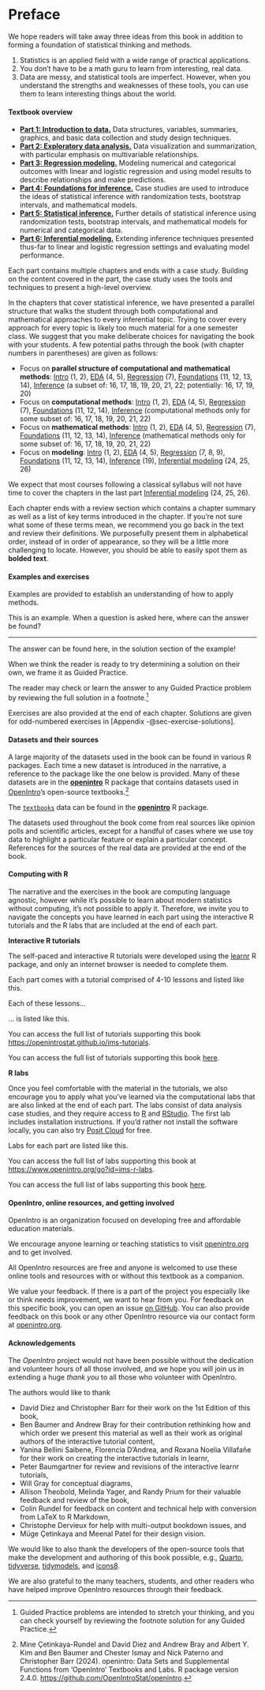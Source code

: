 # Preface {.unnumbered}

We hope readers will take away three ideas from this book in addition to forming a foundation of statistical thinking and methods.

1.  Statistics is an applied field with a wide range of practical applications.
2.  You don't have to be a math guru to learn from interesting, real data.
3.  Data are messy, and statistical tools are imperfect. However, when you understand the strengths and weaknesses of these tools, you can use them to learn interesting things about the world.

#### Textbook overview {.unnumbered}

-   [**Part 1: Introduction to data.**](https://openintro-ims2.netlify.app/introduction-to-data) Data structures, variables, summaries, graphics, and basic data collection and study design techniques.
-   [**Part 2: Exploratory data analysis.**](https://openintro-ims2.netlify.app/exploratory-data-analysis) Data visualization and summarization, with particular emphasis on multivariable relationships.
-   [**Part 3: Regression modeling.**](https://openintro-ims2.netlify.app/regression-modeling) Modeling numerical and categorical outcomes with linear and logistic regression and using model results to describe relationships and make predictions.
-   [**Part 4: Foundations for inference.**](https://openintro-ims2.netlify.app/foundations-of-inference) Case studies are used to introduce the ideas of statistical inference with randomization tests, bootstrap intervals, and mathematical models.
-   [**Part 5: Statistical inference.**](https://openintro-ims2.netlify.app/statistical-inference) Further details of statistical inference using randomization tests, bootstrap intervals, and mathematical models for numerical and categorical data.
-   [**Part 6: Inferential modeling.**](https://openintro-ims2.netlify.app/inferential-modeling) Extending inference techniques presented thus-far to linear and logistic regression settings and evaluating model performance.

Each part contains multiple chapters and ends with a case study.
Building on the content covered in the part, the case study uses the tools and techniques to present a high-level overview.

In the chapters that cover statistical inference, we have presented a parallel structure that walks the student through both computational and mathematical approaches to every inferential topic.
Trying to cover every approach for every topic is likely too much material for a one semester class.
We suggest that you make deliberate choices for navigating the book with your students.
A few potential paths through the book (with chapter numbers in parentheses) are given as follows:

* Focus on **parallel structure of computational and mathematical methods**: [Intro](https://openintro-ims2.netlify.app/introduction-to-data) (1, 2), [EDA](https://openintro-ims2.netlify.app/exploratory-data-analysis) (4, 5), [Regression](https://openintro-ims2.netlify.app/regression-modeling) (7), [Foundations](https://openintro-ims2.netlify.app/foundations-of-inference) (11, 12, 13, 14), [Inference](https://openintro-ims2.netlify.app/statistical-inference) (a subset of: 16, 17, 18, 19, 20, 21, 22; potentially: 16, 17, 19, 20)
* Focus on **computational methods**: [Intro](https://openintro-ims2.netlify.app/introduction-to-data) (1, 2), [EDA](https://openintro-ims2.netlify.app/exploratory-data-analysis) (4, 5), [Regression](https://openintro-ims2.netlify.app/regression-modeling) (7), [Foundations](https://openintro-ims2.netlify.app/foundations-of-inference) (11, 12, 14), [Inference](https://openintro-ims2.netlify.app/statistical-inference) (computational methods only for some subset of: 16, 17, 18, 19, 20, 21, 22)
* Focus on **mathematical methods**: [Intro](https://openintro-ims2.netlify.app/introduction-to-data) (1, 2), [EDA](https://openintro-ims2.netlify.app/exploratory-data-analysis) (4, 5), [Regression](https://openintro-ims2.netlify.app/regression-modeling) (7), [Foundations](https://openintro-ims2.netlify.app/foundations-of-inference) (11, 12, 13, 14), [Inference](https://openintro-ims2.netlify.app/statistical-inference) (mathematical methods only for some subset of: 16, 17, 18, 19, 20, 21, 22)
* Focus on **modeling**:  [Intro](https://openintro-ims2.netlify.app/introduction-to-data) (1, 2), [EDA](https://openintro-ims2.netlify.app/exploratory-data-analysis) (4, 5), [Regression](https://openintro-ims2.netlify.app/regression-modeling) (7, 8, 9), [Foundations](https://openintro-ims2.netlify.app/foundations-of-inference) (11, 12, 13, 14), [Inference](https://openintro-ims2.netlify.app/statistical-inference) (19), [Inferential modeling](https://openintro-ims2.netlify.app/inferential-modeling) (24, 25, 26)

We expect that most courses following a classical syllabus will not have time to cover the chapters in the last part [Inferential modeling](https://openintro-ims2.netlify.app/inferential-modeling) (24, 25, 26).

Each chapter ends with a review section which contains a chapter summary as well as a list of key terms introduced in the chapter.
If you're not sure what some of these terms mean, we recommend you go back in the text and review their definitions.
We purposefully present them in alphabetical order, instead of in order of appearance, so they will be a little more challenging to locate.
However, you should be able to easily spot them as **bolded text**.

#### Examples and exercises {.unnumbered}

Examples are provided to establish an understanding of how to apply methods.

::: {.workedexample data-latex=""}
This is an example.
When a question is asked here, where can the answer be found?

------------------------------------------------------------------------

The answer can be found here, in the solution section of the example!
:::

When we think the reader is ready to try determining a solution on their own, we frame it as Guided Practice.

::: {.guidedpractice data-latex=""}
The reader may check or learn the answer to any Guided Practice problem by reviewing the full solution in a footnote.[^preface-1]
:::

[^preface-1]: Guided Practice problems are intended to stretch your thinking, and you can check yourself by reviewing the footnote solution for any Guided Practice.

Exercises are also provided at the end of each chapter.
Solutions are given for odd-numbered exercises in [Appendix -@sec-exercise-solutions].

#### Datasets and their sources {.unnumbered}

A large majority of the datasets used in the book can be found in various R packages.
Each time a new dataset is introduced in the narrative, a reference to the package like the one below is provided.
Many of these datasets are in the [**openintro**](http://openintrostat.github.io/openintro) R package that contains datasets used in [OpenIntro](https://www.openintro.org/)'s open-source textbooks.[^preface-2]

[^preface-2]: Mine Çetinkaya-Rundel and David Diez and Andrew Bray and Albert Y. Kim and Ben Baumer and Chester Ismay and Nick Paterno and Christopher Barr (2024).
    openintro: Data Sets and Supplemental Functions from 'OpenIntro' Textbooks and Labs.
    R package version 2.4.0.
    <https://github.com/OpenIntroStat/openintro>.

::: {.data data-latex=""}
The [`textbooks`](http://openintrostat.github.io/openintro/reference/textbooks.html) data can be found in the [**openintro**](http://openintrostat.github.io/openintro) R package.
:::

The datasets used throughout the book come from real sources like opinion polls and scientific articles, except for a handful of cases where we use toy data to highlight a particular feature or explain a particular concept.
References for the sources of the real data are provided at the end of the book.

#### Computing with R {.unnumbered}

The narrative and the exercises in the book are computing language agnostic, however while it's possible to learn about modern statistics without computing, it's not possible to apply it.
Therefore, we invite you to navigate the concepts you have learned in each part using the interactive R tutorials and the R labs that are included at the end of each part.

**Interactive R tutorials**

The self-paced and interactive R tutorials were developed using the [learnr](https://rstudio.github.io/learnr/index.html) R package, and only an internet browser is needed to complete them.

::: {.alltutorials data-latex=""}
Each part comes with a tutorial comprised of 4-10 lessons and listed like this.
:::

::: {.singletutorial data-latex=""}
Each of these lessons...
:::

::: {.singletutorial data-latex=""}
... is listed like this.
:::

::: {.content-visible when-format="pdf"}
You can access the full list of tutorials supporting this book <https://openintrostat.github.io/ims-tutorials>.
:::

::: {.content-visible when-format="html"}
You can access the full list of tutorials supporting this book [here](https://openintrostat.github.io/ims-tutorials).
:::

**R labs**

Once you feel comfortable with the material in the tutorials, we also encourage you to apply what you've learned via the computational labs that are also linked at the end of each part.
The labs consist of data analysis case studies, and they require access to [R](https://cran.r-project.org/) and [RStudio](https://posit.co/products/open-source/rstudio/).
The first lab includes installation instructions.
If you'd rather not install the software locally, you can also try [Posit Cloud](https://posit.cloud/) for free.

::: {.singlelab data-latex=""}
Labs for each part are listed like this.
:::

::: {.content-hidden unless-format="pdf"}
You can access the full list of labs supporting this book at\
<https://www.openintro.org/go?id=ims-r-labs>.
:::

::: {.content-visible when-format="html"}
You can access the full list of labs supporting this book [here](https://www.openintro.org/go?id=ims-r-labs).
:::

#### OpenIntro, online resources, and getting involved {.unnumbered}

OpenIntro is an organization focused on developing free and affordable education materials.

We encourage anyone learning or teaching statistics to visit [openintro.org](http://www.openintro.org) and to get involved.

All OpenIntro resources are free and anyone is welcomed to use these online tools and resources with or without this textbook as a companion.

We value your feedback.
If there is a part of the project you especially like or think needs improvement, we want to hear from you.
For feedback on this specific book, you can open an issue [on GitHub](https://github.com/openintrostat/ims/issues).
You can also provide feedback on this book or any other OpenIntro resource via our contact form at [openintro.org](https://www.openintro.org/form/?f=contact).

#### Acknowledgements {.unnumbered}

The *OpenIntro* project would not have been possible without the dedication and volunteer hours of all those involved, and we hope you will join us in extending a huge *thank you* to all those who volunteer with OpenIntro.

The authors would like to thank

-   David Diez and Christopher Barr for their work on the 1st Edition of this book,
-   Ben Baumer and Andrew Bray for their contribution rethinking how and which order we present this material as well as their work as original authors of the interactive tutorial content,
-   Yanina Bellini Saibene, Florencia D'Andrea, and Roxana Noelia Villafañe for their work on creating the interactive tutorials in learnr,
-   Peter Baumgartner for review and revisions of the interactive learnr tutorials,
-   Will Gray for conceptual diagrams,
-   Allison Theobold, Melinda Yager, and Randy Prium for their valuable feedback and review of the book,
-   Colin Rundel for feedback on content and technical help with conversion from LaTeX to R Markdown,
-   Christophe Dervieux for help with multi-output bookdown issues, and
-   Müge Çetinkaya and Meenal Patel for their design vision.

We would like to also thank the developers of the open-source tools that make the development and authoring of this book possible, e.g., [Quarto](https://quarto.org/), [tidyverse](https://tidyverse.org/), [tidymodels](https://tidymodels.org/), and [icons8](http://icons8.com/).

We are also grateful to the many teachers, students, and other readers who have helped improve OpenIntro resources through their feedback.
